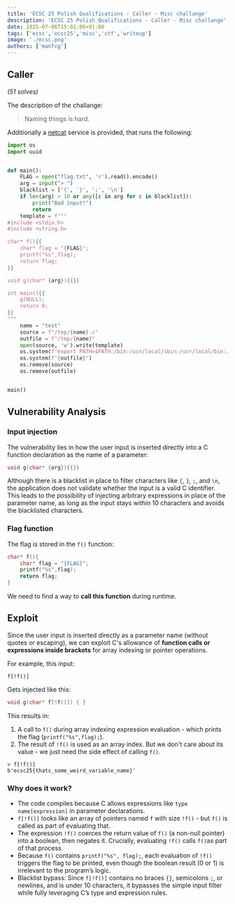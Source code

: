 ```yaml
---
title: 'ECSC 25 Polish Qualifications - Caller - Misc challange'
description: 'ECSC 25 Polish Qualifications - Caller - Misc challange'
date: 2025-07-06T15:01:00+01:00
tags: ['ecsc','ecsc25','misc','ctf','writeup']
image: './ecsc.png'
authors: ['manfcg']
---
```


## Caller
*(51 solves)*

The description of the challange:
> Naming things is hard. 

Additionally a [netcat](https://ctf101.org/faq/connecting-to-services/) service is provided, that runs the following:

```python
import os
import uuid


def main():
    FLAG = open("flag.txt", 'r').read().encode()
    arg = input("> ")
    blacklist = ['{', '}', ';', '\n']
    if len(arg) > 10 or any([c in arg for c in blacklist]):
        print("Bad input!")
        return
    template = f"""
#include <stdio.h>
#include <string.h>

char* f(){{
    char* flag = "{FLAG}";
    printf("%s",flag);
    return flag;
}}

void g(char* {arg}){{}}

int main(){{
    g(NULL);
    return 0;
}}
"""
    name = "test"
    source = f"/tmp/{name}.c"
    outfile = f"/tmp/{name}"
    open(source, 'w').write(template)
    os.system(f"export PATH=$PATH:/bin:/usr/local/sbin:/usr/local/bin:/usr/sbin:/usr/bin:/sbin && gcc {source} -o {outfile}")
    os.system(f"{outfile}")
    os.remove(source)
    os.remove(outfile)


main()
```

## Vulnerability Analysis

### Input injection

The vulnerability lies in how the user input is inserted directly into a C function declaration as the name of a parameter:

```c
void g(char* {arg}){{}}
```

Although there is a blacklist in place to filter characters like `{`, `}`, `;`, and `\n`, the application does not validate whether the input is a valid C identifier. This leads to the possibility of injecting arbitrary expressions in place of the parameter name, as long as the input stays within 10 characters and avoids the blacklisted characters.

### Flag function

The flag is stored in the `f()` function:

```c
char* f(){
    char* flag = "{FLAG}";
    printf("%s",flag);
    return flag;
}
```

We need to find a way to **call this function** during runtime.
## Exploit

Since the user input is inserted directly as a parameter name (without quotes or escaping), we can exploit C's allowance of **function calls or expressions inside brackets** for array indexing or pointer operations.

For example, this input:
```
f[!f()]
```

Gets injected like this:
```c
void g(char* f[!f()]) { }
```

This results in:

1. A call to `f()` during array indexing expression evaluation - which prints the flag (`printf("%s",flag);`).
2. The result of `!f()` is used as an array index. But we don't care about its value - we just need the side effect of calling `f()`.

```shell
> f[!f()]
b'ecsc25{thats_some_weird_variable_name}'
```
### Why does it work?

- The code compiles because C allows expressions like `type name[expression]` in parameter declarations.
- `f[!f()]` looks like an array of pointers named `f` with size `!f()` - but `f()` is called as part of evaluating that.
- The expression `!f()` coerces the return value of `f()` (a non-null pointer) into a boolean, then negates it. Crucially, evaluating `!f()` calls `f()`as part of that process.
- Because `f()` contains `printf("%s", flag);`, each evaluation of `!f()` triggers the flag to be printed, even though the boolean result (0 or 1) is irrelevant to the program’s logic.
- Blacklist bypass: Since `f[!f()]` contains no braces `{}`, semicolons `;`, or newlines, and is under 10 characters, it bypasses the simple input filter while fully leveraging C’s type and expression rules.